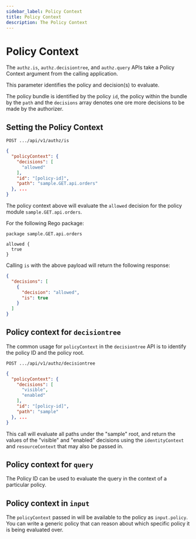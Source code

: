 ```yaml
---
sidebar_label: Policy Context
title: Policy Context
description: The Policy Context
---
```


# Policy Context

The `authz.is`, `authz.decisiontree`, and `authz.query` APIs take a Policy Context argument from the calling application.

This parameter identifies the policy and decision(s) to evaluate.

The policy bundle is identified by the policy `id`, the policy within the bundle by the `path` and the `decisions` array denotes one ore more decisions to be made by the authorizer.

## Setting the Policy Context

`POST .../api/v1/authz/is`

```json
{
  "policyContext": {
    "decisions": [
      "allowed"
    ],
    "id": "[policy-id]",
    "path": "sample.GET.api.orders"
  }, ...
}
```

The policy context above will evaluate the `allowed` decision for the policy module
`sample.GET.api.orders`.

For the following Rego package:

```rego
package sample.GET.api.orders

allowed {
  true
}
```

Calling `is` with the above payload will return the following response:

```json
{
  "decisions": [
    {
      "decision": "allowed",
      "is": true
    }
  ]
}
```

## Policy context for `decisiontree`

The common usage for `policyContext` in the `decisiontree` API is to identify the policy ID and the policy root.

`POST .../api/v1/authz/decisiontree`

```json
{
  "policyContext": {
    "decisions": [
      "visible",
      "enabled"
    ],
    "id": "[policy-id]",
    "path": "sample"
  }, ...
}
```

This call will evaluate all paths under the "sample" root, and return the values of the "visible" and "enabled" decisions
using the `identityContext` and `resourceContext` that may also be passed in.

## Policy context for `query`

The Policy ID can be used to evaluate the query in the context of a particular policy.

## Policy context in `input`

The `policyContext` passed in will be available to the policy as `input.policy`. You can write a generic policy
that can reason about which specific policy it is being evaluated over.
